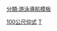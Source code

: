 {{navbox
|name  = 世界短道游泳錦標賽女子100公尺仰式金牌
|title = [[世界短道游泳錦標賽|世界短道游泳錦標賽女子100公尺仰式金牌]]
|state = {{{state|autocollapse}}}
|listclass = hlist
|titlestyle=background:#99BADD
|list1 = 
* 1993：{{flagicon|USA}} [[安杰尔·马蒂诺]]
* 1995：{{flagicon|USA}} [[米丝蒂·海曼]]
* 1997：{{flagicon|CHN}} {{tsl|en|Lu Donghua|卢东华}}
* 1999：{{flagicon|JPN}} [[中村真衣]]
* 2000：{{flagicon|GER}} {{tsl|en|Sandra Völker||Sandra Völker}}
* 2002：{{flagicon|USA}} {{tsl|en|Haley Cope||Haley Cope}}
* 2004：{{flagicon|USA}} {{tsl|en|Haley Cope||Haley Cope}}
* 2006：{{flagicon|GER}} {{tsl|en|Janine Pietsch||Janine Pietsch}} 
* 2008：{{flagicon|ZIM}} [[柯丝蒂·考文垂|柯絲蒂·柯芬特里]] 
* 2010：{{flagicon|USA}} [[娜塔莉·歌芙蓮]]
* 2012：{{flagicon|USA}} [[奥莉维亚·斯莫利加]]
* 2014：{{flagicon|HUN}} [[霍苏·考廷考]]
* 2016：{{flagicon|HUN}} [[霍苏·考廷考]]
* 2018：{{flagicon|USA}} [[奥莉维亚·斯莫利加]]
* 2021：{{flagicon|SWE}} [[露易丝·汉松]]
}}<noinclude>
{{collapsible option}}
[[Category:世界短道游泳錦標賽導航模板|100公尺仰式]]
[[Category:仰式泳姿|Τ]]
[[分類:游泳導航模板]]
</noinclude>